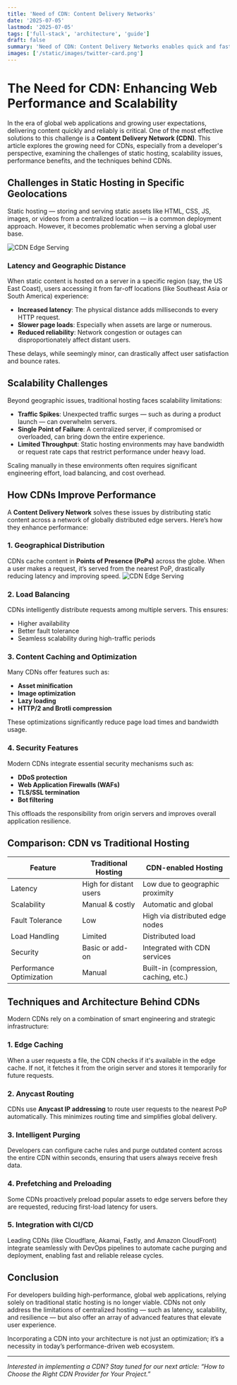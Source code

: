 ```yaml
---
title: 'Need of CDN: Content Delivery Networks'
date: '2025-07-05'
lastmod: '2025-07-05'
tags: ['full-stack', 'architecture', 'guide']
draft: false
summary: 'Need of CDN: Content Delivery Networks enables quick and fastest delivery of static assets.'
images: ['/static/images/twitter-card.png']
---
```


# The Need for CDN: Enhancing Web Performance and Scalability

In the era of global web applications and growing user expectations, delivering content quickly and reliably is critical. One of the most effective solutions to this challenge is a **Content Delivery Network (CDN)**. This article explores the growing need for CDNs, especially from a developer's perspective, examining the challenges of static hosting, scalability issues, performance benefits, and the techniques behind CDNs.

## Challenges in Static Hosting in Specific Geolocations

Static hosting — storing and serving static assets like HTML, CSS, JS, images, or videos from a centralized location — is a common deployment approach. However, it becomes problematic when serving a global user base.

![CDN Edge Serving](https://cdn.jsdelivr.net/gh/tnvpandian/tnvp-tech-blog-assets/static/images/WO_CDN.svg)

### Latency and Geographic Distance

When static content is hosted on a server in a specific region (say, the US East Coast), users accessing it from far-off locations (like Southeast Asia or South America) experience:

- **Increased latency**: The physical distance adds milliseconds to every HTTP request.
- **Slower page loads**: Especially when assets are large or numerous.
- **Reduced reliability**: Network congestion or outages can disproportionately affect distant users.

These delays, while seemingly minor, can drastically affect user satisfaction and bounce rates.

## Scalability Challenges

Beyond geographic issues, traditional hosting faces scalability limitations:

- **Traffic Spikes**: Unexpected traffic surges — such as during a product launch — can overwhelm servers.
- **Single Point of Failure**: A centralized server, if compromised or overloaded, can bring down the entire experience.
- **Limited Throughput**: Static hosting environments may have bandwidth or request rate caps that restrict performance under heavy load.

Scaling manually in these environments often requires significant engineering effort, load balancing, and cost overhead.

## How CDNs Improve Performance

A **Content Delivery Network** solves these issues by distributing static content across a network of globally distributed edge servers. Here’s how they enhance performance:

### 1. **Geographical Distribution**

CDNs cache content in **Points of Presence (PoPs)** across the globe. When a user makes a request, it’s served from the nearest PoP, drastically reducing latency and improving speed.
![CDN Edge Serving](https://cdn.jsdelivr.net/gh/tnvpandian/tnvp-tech-blog-assets/static/images/CDN_Edge.svg)

### 2. **Load Balancing**

CDNs intelligently distribute requests among multiple servers. This ensures:

- Higher availability
- Better fault tolerance
- Seamless scalability during high-traffic periods

### 3. **Content Caching and Optimization**

Many CDNs offer features such as:

- **Asset minification**
- **Image optimization**
- **Lazy loading**
- **HTTP/2 and Brotli compression**

These optimizations significantly reduce page load times and bandwidth usage.

### 4. **Security Features**

Modern CDNs integrate essential security mechanisms such as:

- **DDoS protection**
- **Web Application Firewalls (WAFs)**
- **TLS/SSL termination**
- **Bot filtering**

This offloads the responsibility from origin servers and improves overall application resilience.

## Comparison: CDN vs Traditional Hosting

| Feature                  | Traditional Hosting    | CDN-enabled Hosting                   |
| ------------------------ | ---------------------- | ------------------------------------- |
| Latency                  | High for distant users | Low due to geographic proximity       |
| Scalability              | Manual & costly        | Automatic and global                  |
| Fault Tolerance          | Low                    | High via distributed edge nodes       |
| Load Handling            | Limited                | Distributed load                      |
| Security                 | Basic or add-on        | Integrated with CDN services          |
| Performance Optimization | Manual                 | Built-in (compression, caching, etc.) |

## Techniques and Architecture Behind CDNs

Modern CDNs rely on a combination of smart engineering and strategic infrastructure:

### 1. **Edge Caching**

When a user requests a file, the CDN checks if it's available in the edge cache. If not, it fetches it from the origin server and stores it temporarily for future requests.

### 2. **Anycast Routing**

CDNs use **Anycast IP addressing** to route user requests to the nearest PoP automatically. This minimizes routing time and simplifies global delivery.

### 3. **Intelligent Purging**

Developers can configure cache rules and purge outdated content across the entire CDN within seconds, ensuring that users always receive fresh data.

### 4. **Prefetching and Preloading**

Some CDNs proactively preload popular assets to edge servers before they are requested, reducing first-load latency for users.

### 5. **Integration with CI/CD**

Leading CDNs (like Cloudflare, Akamai, Fastly, and Amazon CloudFront) integrate seamlessly with DevOps pipelines to automate cache purging and deployment, enabling fast and reliable release cycles.

## Conclusion

For developers building high-performance, global web applications, relying solely on traditional static hosting is no longer viable. CDNs not only address the limitations of centralized hosting — such as latency, scalability, and resilience — but also offer an array of advanced features that elevate user experience.

Incorporating a CDN into your architecture is not just an optimization; it’s a necessity in today’s performance-driven web ecosystem.

---

_Interested in implementing a CDN? Stay tuned for our next article: “How to Choose the Right CDN Provider for Your Project.”_
